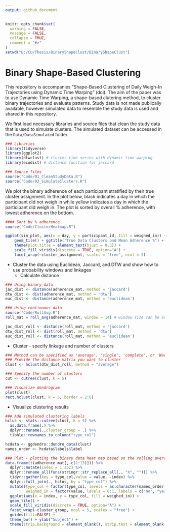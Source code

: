 ```yaml
---
output: github_document
---
```


<!-- README.md is generated from README.Rmd. Please edit that file -->

```r
knitr::opts_chunk$set(
  warning = FALSE, 
  message = FALSE, 
  collapse = TRUE,
  comment = "#>"
)
setwd("D:/CU/Thesis/BinaryShapeClust/BinaryShapeClust")
```

# Binary Shape-Based Clustering

<!-- badges: start -->
<!-- badges: end -->

This repository is accompanies "Shape-Based Clustering of Daily Weigh-In Trajectories using Dynamic 
Time Warping" (doi). The aim of the paper was to use Dynamic Time Warping, a shape-based clutering method, to cluster binary trajectories and evaluate patterns. Study data is not made publically available, however simulated data to resemble the study data is used and shared in this repository. 

We first load necessary libraries and source files that clean the study data that is used to simulate clusters. The simulated dataset can be accessed in the `Data/DataSimulated` folder. 

```r
### Libraries 
library(tidyverse)
library(ggplot2)
library(dtwclust) # cluster time series with dynamic time warping
library(ecodist) # distance function for jaccard

### Source files
source("Code/01_CleanStudyData.R")
source("Code/02_SimulateClusters.R")
```

We plot the binary adherence of each participant stratified by their true cluster assignment. In the plot below, black indicates a day in which the participant did not weigh in while yellow indicates a day in which the participant did weigh in. The plot is sorted by overall \% adherence, with lowest adherence on the bottom. 

```r
#### Sort by % adherence
source("Code/ClusterHeatmap.R")

ggplot(sim_plot, aes(x = day, y = participant_id, fill = weighed_in)) +
    geom_tile() + ggtitle("True Data Clusters and Mean Adherence %") + 
    theme(plot.title = element_text(hjust = 0.5)) + 
    scale_fill_viridis(discrete = TRUE, option="A") +
    facet_wrap(~cluster_assignment, scales = "free", ncol = 5)
```


- Cluster the data using Euclidean, Jaccard, and DTW and show how to use probability windows and linkages
  - Calculate distance

```r
### Using binary data
jac_dist <- distance(adherence_mat, method = 'jaccard')
dtw_dist <- dist(adherence_mat, method = 'dtw')
euc_dist <- distance(adherence_mat, method = 'euclidean')
```

```r
### Using continuous data
source("Code/RollAvg.R")
roll_mat = roll_avg(adherence_mat, window = 14) # window size can be adjusted

jac_dist_roll <- distance(roll_mat, method = 'jaccard')
dtw_dist_roll <- dist(roll_mat, method = 'dtw')
euc_dist_roll <- distance(roll_mat, method = 'euclidean')
```

  - Cluster - specify linkage and number of clusters
```r
### Method can be specified as 'average', 'single', 'complete', or 'Ward'
### Provide the distance matrix you want to cluster
clust <- hclust(dtw_dist_roll, method = "average")

### Specify the number of clusters 
cut <- cutree(clust, k = 5)

### Visualize dendrogram
plot(clust)
rect.hclust(clust, k = 5, border = 2:6)
```

  - Visualize clustering results
```r
### Add simulated clustering labels
hclus <- stats::cutree(clust, k = 5) %>% 
  as.data.frame(.) %>%
  dplyr::rename(.,cluster_group = .) %>%
  tibble::rownames_to_column("type_col")

hcdata <- ggdendro::dendro_data(clust)
names_order <- hcdata$labels$label

### Plot - plotting the binary data heat map based on the rolling average clustering
data.frame(t(adherence_mat[,-c(1:13)])) %>%
  dplyr::mutate(index = 1:352) %>%
  dplyr::rename_all(funs(stringr::str_replace_all(., "X", ""))) %>% 
  tidyr::gather(key = type_col,value = value, -index) %>%
  dplyr::full_join(., hclus, by = "type_col") %>% 
  mutate(type_col = factor(type_col, levels = as.character(names_order)), 
         weighed_in = factor(value, levels = 0:1, labels = c("no", "yes"))) %>% 
  ggplot(aes(x = index, y = type_col, fill = weighed_in)) +
  geom_tile() +
  scale_fill_viridis(discrete = TRUE, option="A") +
  facet_wrap(~cluster_group, ncol = 5, scales = "free") + 
  guides(fill=FALSE) + 
  theme_bw() + ylab("Subject") +
  theme(strip.background = element_blank(), strip.text = element_blank())
```